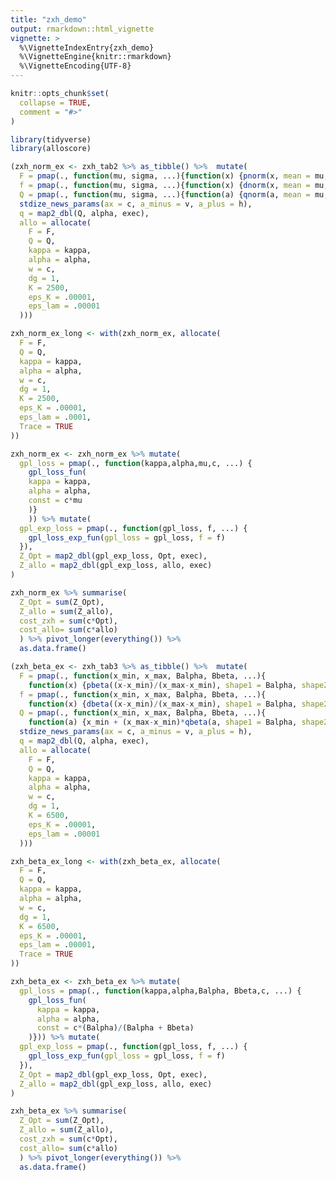 ```yaml
---
title: "zxh_demo"
output: rmarkdown::html_vignette
vignette: >
  %\VignetteIndexEntry{zxh_demo}
  %\VignetteEngine{knitr::rmarkdown}
  %\VignetteEncoding{UTF-8}
---
```


```r
knitr::opts_chunk$set(
  collapse = TRUE,
  comment = "#>"
)
```

```r
library(tidyverse)
library(alloscore)
```

```r
(zxh_norm_ex <- zxh_tab2 %>% as_tibble() %>%  mutate(
  F = pmap(., function(mu, sigma, ...){function(x) {pnorm(x, mean = mu, sd = sigma)}}),
  f = pmap(., function(mu, sigma, ...){function(x) {dnorm(x, mean = mu, sd = sigma)}}),
  Q = pmap(., function(mu, sigma, ...){function(a) {qnorm(a, mean = mu, sd = sigma)}}),
  stdize_news_params(ax = c, a_minus = v, a_plus = h),
  q = map2_dbl(Q, alpha, exec),
  allo = allocate(
    F = F,
    Q = Q,
    kappa = kappa,
    alpha = alpha,
    w = c,
    dg = 1,
    K = 2500,
    eps_K = .00001,
    eps_lam = .00001
  )))
```

```r
zxh_norm_ex_long <- with(zxh_norm_ex, allocate(
  F = F,
  Q = Q,
  kappa = kappa,
  alpha = alpha,
  w = c,
  dg = 1,
  K = 2500,
  eps_K = .00001,
  eps_lam = .0001,
  Trace = TRUE
))
```

```r
zxh_norm_ex <- zxh_norm_ex %>% mutate(
  gpl_loss = pmap(., function(kappa,alpha,mu,c, ...) {
    gpl_loss_fun(
    kappa = kappa,
    alpha = alpha,
    const = c*mu
    )}
    )) %>% mutate(
  gpl_exp_loss = pmap(., function(gpl_loss, f, ...) {
    gpl_loss_exp_fun(gpl_loss = gpl_loss, f = f)
  }),
  Z_Opt = map2_dbl(gpl_exp_loss, Opt, exec),
  Z_allo = map2_dbl(gpl_exp_loss, allo, exec)
)
```

```r
zxh_norm_ex %>% summarise(
  Z_Opt = sum(Z_Opt),
  Z_allo = sum(Z_allo),
  cost_zxh = sum(c*Opt),
  cost_allo= sum(c*allo)
  ) %>% pivot_longer(everything()) %>%
  as.data.frame()
```

```r
(zxh_beta_ex <- zxh_tab3 %>% as_tibble() %>%  mutate(
  F = pmap(., function(x_min, x_max, Balpha, Bbeta, ...){
    function(x) {pbeta((x-x_min)/(x_max-x_min), shape1 = Balpha, shape2 = Bbeta)}}),
  f = pmap(., function(x_min, x_max, Balpha, Bbeta, ...){
    function(x) {dbeta((x-x_min)/(x_max-x_min), shape1 = Balpha, shape2 = Bbeta)}}),
  Q = pmap(., function(x_min, x_max, Balpha, Bbeta, ...){
    function(a) {x_min + (x_max-x_min)*qbeta(a, shape1 = Balpha, shape2 = Bbeta)}}),
  stdize_news_params(ax = c, a_minus = v, a_plus = h),
  q = map2_dbl(Q, alpha, exec),
  allo = allocate(
    F = F,
    Q = Q,
    kappa = kappa,
    alpha = alpha,
    w = c,
    dg = 1,
    K = 6500,
    eps_K = .00001,
    eps_lam = .00001
  )))

zxh_beta_ex_long <- with(zxh_beta_ex, allocate(
  F = F,
  Q = Q,
  kappa = kappa,
  alpha = alpha,
  w = c,
  dg = 1,
  K = 6500,
  eps_K = .00001,
  eps_lam = .00001,
  Trace = TRUE
))

zxh_beta_ex <- zxh_beta_ex %>% mutate(
  gpl_loss = pmap(., function(kappa,alpha,Balpha, Bbeta,c, ...) {
    gpl_loss_fun(
      kappa = kappa,
      alpha = alpha,
      const = c*(Balpha)/(Balpha + Bbeta)
    )})) %>% mutate(
  gpl_exp_loss = pmap(., function(gpl_loss, f, ...) {
    gpl_loss_exp_fun(gpl_loss = gpl_loss, f = f)
  }),
  Z_Opt = map2_dbl(gpl_exp_loss, Opt, exec),
  Z_allo = map2_dbl(gpl_exp_loss, allo, exec)
)

zxh_beta_ex %>% summarise(
  Z_Opt = sum(Z_Opt),
  Z_allo = sum(Z_allo),
  cost_zxh = sum(c*Opt),
  cost_allo= sum(c*allo)
  ) %>% pivot_longer(everything()) %>%
  as.data.frame()
```

